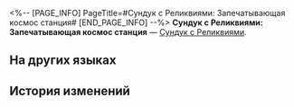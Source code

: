 <%-- [PAGE_INFO]
PageTitle=#Сундук с Реликвиями: Запечатывающая космос станция#
[END_PAGE_INFO] --%>
{{Предмет Инфобокс
|id          = 71012
|Изображение = Предмет Сундук с Реликвиями- Запечатывающая космос станция.png
|Тип         = Сундук с Реликвиями
|Инвентарь   = Ценные предметы
|Редкость    = 5
|Эффект      = 
|Описание    = Устройство, которое используют для сбора и восстановления световой пыли во Фрагментуме до её первоначальной формы. Используйте и получите случайную Реликвию 5★ из набора «Запечатывающая космос станция».
}}
{{Описание|Вы никогда не узнаете, что в коробке, пока не откроете её.<br /><br />''«Значит, это, по сути, покупка лотерейного билета?»<br />«По крайней мере, нам не нужно беспокоиться о коте внутри, который одновременно жив и мёртв».''}}
'''Сундук с Реликвиями: Запечатывающая космос станция''' — [[Сундук с Реликвиями]].

==На других языках==
{{На других языках
|en   = Relic Coffret: Space Sealing Station
|zhs  = 遗器铸盒：太空封印站
|zht  = 遺器鑄盒：太空封印站
|ja   = 遺物ボックス：宇宙封印ステーション
|ko   = 유물 주조함: 우주 봉인 정거장
|es   = Cofre de artefactos: Estación sellaespacios
|fr   = Coffret à relique&nbsp;: Station de scellement spatial
|ru   = Сундук с Реликвиями: Запечатывающая космос станция
|th   = กล่องรีลิกส์: Space Sealing Station
|vi   = Hộp Đúc Di Vật: Trạm Phong Ấn Không Gian
|de   = Reliktkästchen: Raumstation für Versiegelung
|id   = Relic Coffret: Space Sealing Station
|pt   = Cofre de Relíquia: Estação de Vedação Espacial
}}

==История изменений==
{{История изменений|3.5}}